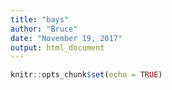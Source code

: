 ```yaml
---
title: "bays"
author: "Bruce"
date: "November 19, 2017"
output: html_document
---
```


```r
knitr::opts_chunk$set(echo = TRUE)
```


